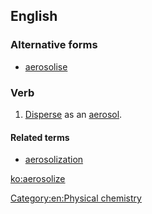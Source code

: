 ==English==

===Alternative forms===
*[[aerosolise]] {{qualifier|mainly British}}

===Verb===
{{en-verb|aerosolizes|aerosolizing|aerosolized|aerosolized}}

# [[disperse|Disperse]] as an [[aerosol]].

====Related terms====
*[[aerosolization]]

[[Category:en:Physical chemistry]]

[[ko:aerosolize]]